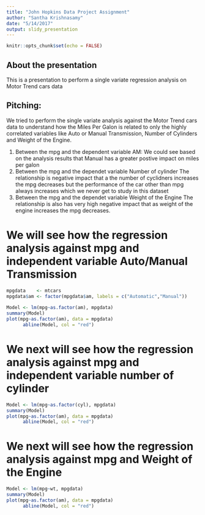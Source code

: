 ```yaml
---
title: "John Hopkins Data Project Assignment"
author: "Santha Krishnasamy"
date: "5/14/2017"
output: slidy_presentation
---
```


```r
knitr::opts_chunk$set(echo = FALSE)
```

## About the presentation

This is a presentation to perform a single variate regression analysis on Motor Trend cars data

## Pitching:

We tried to perform the single variate analysis against the Motor Trend cars data to understand how the Miles Per Galon is related to only the highly correlated variables like Auto or Manual Transmission, Number of Cylinders and Weight of the Engine.

1. Between the mpg and the dependent variable AM:
    We could see based on the analysis results that Manual has a greater postive impact on miles per galon
2. Between the mpg and the dependet variable Number of cylinder
    The relationship is negative impact that a the number of cyclidners increases the mpg decreases but the performance of the car other than mpg always increases which we never get to study in this dataset
3. Between the mpg and the dependet variable Weight of the Engine
    The relationship is also has very high negative impact that as weight of the engine increases the mpg decreases.

# We will see how the regression analysis against mpg and independent variable Auto/Manual Transmission 
```r
mpgdata    <- mtcars
mpgdata$am <- factor(mpgdata$am, labels = c("Automatic","Manual"))
    
Model <- lm(mpg~as.factor(am), mpgdata)
summary(Model)
plot(mpg~as.factor(am), data = mpgdata)
      abline(Model, col = "red")
```

# We next will see how the regression analysis against mpg and independent variable number of cylinder 
```r
Model <- lm(mpg~as.factor(cyl), mpgdata)
summary(Model)
plot(mpg~as.factor(am), data = mpgdata)
      abline(Model, col = "red")
```

# We next will see how the regression analysis against mpg and Weight of the Engine
```r
Model <- lm(mpg~wt, mpgdata)
summary(Model)
plot(mpg~as.factor(am), data = mpgdata)
      abline(Model, col = "red")
```


